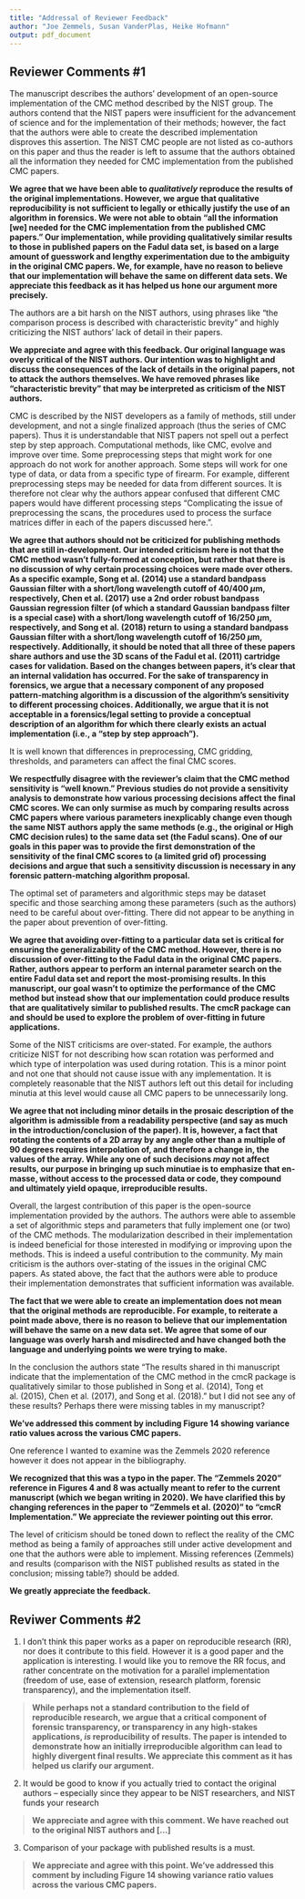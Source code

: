 ```yaml
---
title: "Addressal of Reviewer Feedback"
author: "Joe Zemmels, Susan VanderPlas, Heike Hofmann"
output: pdf_document
---
```


## Reviewer Comments \#1

The manuscript describes the authors’ development of an open-source implementation of the CMC method described by the NIST group. 
The authors contend that the NIST papers were insufficient for the advancement of science and for the implementation of their methods; however, the fact that the authors were able to create the described implementation disproves this assertion. 
The NIST CMC people are not listed as co-authors on this paper and thus the reader is left to assume that the authors obtained all the information they needed for CMC implementation from the published CMC papers.

**We agree that we have been able to *qualitatively* reproduce the results of the original implementations. However, we argue that qualitative reproducibility is not sufficient to legally or ethically justify the use of an algorithm in forensics. We were not able to obtain "all the information [we] needed for the CMC implementation from the published CMC papers." Our implementation, while providing qualitatively similar results to those in published papers on the Fadul data set, is based on a large amount of guesswork and lengthy experimentation due to the ambiguity in the original CMC papers. We, for example, have no reason to believe that our implementation will behave the same on different data sets. We appreciate this feedback as it has helped us hone our argument more precisely.**

The authors are a bit harsh on the NIST authors, using phrases like “the comparison process is described with characteristic brevity” and highly criticizing the NIST authors’ lack of detail in their papers. 

**We appreciate and agree with this feedback. Our original language was overly critical of the NIST authors. Our intention was to highlight and discuss the consequences of the lack of details in the original papers, not to attack the authors themselves. We have removed phrases like "characteristic brevity" that may be interpreted as criticism of the NIST authors.**

CMC is described by the NIST developers as a family of methods, still under development, and not a single finalized approach (thus the series of CMC papers).
Thus it is understandable that NIST papers not spell out a perfect step by step approach.
Computational methods, like CMC, evolve and improve over time. 
Some preprocessing steps that might work for one approach do not work for another approach. 
Some steps will work for one type of data, or data from a specific type of firearm.
For example, different preprocessing steps may be needed for data from different sources. 
It is therefore not clear why the authors appear confused that different CMC papers would have different processing steps “Complicating the issue of preprocessing the scans, the procedures used to process the surface matrices differ in each of the papers discussed here.”.

**We agree that authors should not be criticized for publishing methods that are still in-development. Our intended criticism here is not that the CMC method wasn't fully-formed at conception, but rather that there is no discussion of why certain processing choices were made over others. As a specific example, Song et al. (2014) use a standard bandpass Gaussian filter with a short/long wavelength cutoff of 40/400 $\mu$m, respectively, Chen et al. (2017) use a 2nd order robust bandpass Gaussian regression filter (of which a standard Gaussian bandpass filter is a special case) with a short/long wavelength cutoff  of 16/250 $\mu$m, respectively, and Song et al. (2018) return to using a standard bandpass Gaussian filter with a short/long wavelength cutoff of 16/250 $\mu$m, respectively. Additionally, it should be noted that all three of these papers share authors and use the 3D scans of the Fadul et al. (2011) cartridge cases for validation. Based on the changes between papers, it's clear that an internal validation has occurred. For the sake of transparency in forensics, we argue that a necessary component of any proposed pattern-matching algorithm is a discussion of the algorithm's sensitivity to different processing choices. Additionally, we argue that it is not acceptable in a forensics/legal setting to provide a conceptual description of an algorithm for which there clearly exists an actual implementation (i.e., a "step by step approach").**

It is well known that differences in preprocessing, CMC gridding, thresholds, and parameters can affect the final CMC scores. 

**We respectfully disagree with the reviewer's claim that the CMC method sensitivity is "well known." Previous studies do not provide a sensitivity analysis to demonstrate how various processing decisions affect the final CMC scores. We can only surmise as much by comparing results across CMC papers where various parameters inexplicably change even though the same NIST authors apply the same methods (e.g., the original or High CMC decision rules) to the same data set (the Fadul scans). One of our goals in this paper was to provide the first demonstration of the sensitivity of the final CMC scores to (a limited grid of) processing decisions and argue that such a sensitivity discussion is necessary in any forensic pattern-matching algorithm proposal.**

The optimal set of parameters and algorithmic steps may be dataset specific and those searching among these parameters (such as the authors) need to be careful about over-fitting. 
There did not appear to be anything in the paper about prevention of over-fitting.

**We agree that avoiding over-fitting to a particular data set is critical for ensuring the generalizability of the CMC method. However, there is no discussion of over-fitting to the Fadul data in the original CMC papers. Rather, authors appear to perform an internal parameter search on the entire Fadul data set and report the most-promising results. In this manuscript, our goal wasn't to optimize the performance of the CMC method but instead show that our implementation could produce results that are qualitatively similar to published results. The cmcR package can and should be used to explore the problem of over-fitting in future applications.**

Some of the NIST criticisms are over-stated. 
For example, the authors criticize NIST for not describing how scan rotation was performed and which type of interpolation was used during rotation. 
This is a minor point and not one that should not cause issue with any implementation.
It is completely reasonable that the NIST authors left out this detail for including minutia at this level would cause all CMC papers to be unnecessarily long.

**We agree that not including minor details in the prosaic description of the algorithm is admissible from a readability perspective (and say as much in the introduction/conclusion of the paper). It is, however, a fact that rotating the contents of a 2D array by any angle other than a multiple of 90 degrees requires interpolation of, and therefore a change in, the values of the array. While any one of such decisions *may* not affect results, our purpose in bringing up such minutiae is to emphasize that en-masse, without access to the processed data or code, they compound and ultimately yield opaque, irreproducible results.**

Overall, the largest contribution of this paper is the open-source implementation provided by the authors. 
The authors were able to assemble a set of algorithmic steps and parameters that fully implement one (or two) of the CMC methods. 
The modularization described in their implementation is indeed beneficial for those interested in modifying or improving upon the methods.
This is indeed a useful contribution to the community. 
My main criticism is the authors over-stating of the issues in the original CMC papers. 
As stated above, the fact that the authors were able to produce their implementation demonstrates that sufficient information was available. 

**The fact that we were able to create an implementation does not mean that the original methods are reproducible. For example, to reiterate a point made above, there is no reason to believe that our implementation will behave the same on a new data set. We agree that some of our language was overly harsh and misdirected and have changed both the language and underlying points we were trying to make.**

In the conclusion the authors state “The results shared in thi manuscript indicate that the implementation of the CMC method in the cmcR package is qualitatively similar to those published in Song et al. (2014), Tong et al. (2015), Chen et al. (2017), and Song et al. (2018).” but I did not see any of these results?
Perhaps there were missing tables in my manuscript?

**We've addressed this comment by including Figure 14 showing variance ratio values across the various CMC papers.**

One reference I wanted to examine was the Zemmels 2020 reference however it does not appear in the bibliography.

**We recognized that this was a typo in the paper. The "Zemmels 2020" reference in Figures 4 and 8 was actually meant to refer to the current manuscript (which we began writing in 2020). We have clarified this by changing references in the paper to "Zemmels et al. (2020)" to "cmcR Implementation." We appreciate the reviewer pointing out this error.**

The level of criticism should be toned down to reflect the reality of the CMC method as being a family of approaches still under active development and one that the authors were able to implement. 
Missing references (Zemmels) and results (comparison with the NIST published results as stated in the conclusion; missing table?) should be added.

**We greatly appreciate the feedback.**

## Reviwer Comments \#2

1.  I don’t think this paper works as a paper on reproducible research (RR), nor does it contribute to this field. 
However it is a good paper and the application is interesting. 
I would like you to remove the RR focus, and rather concentrate on the motivation for a parallel implementation (freedom of use, ease of extension, research platform, forensic transparency), and the implementation itself.

> **While perhaps not a standard contribution to the field of reproducible research, we argue that a critical component of forensic transparency, or transparency in any high-stakes applications, *is* reproducibility of results. The paper is intended to demonstrate how an initially irreproducible algorithm can lead to highly divergent final results. We appreciate this comment as it has helped us clarify our argument.**

2.  It would be good to know if you actually tried to contact the original authors – especially since they appear to be NIST researchers, and NIST funds your research

> **We appreciate and agree with this comment. We have reached out to the original NIST authors and [...]**

3.  Comparison of your package with published results is a must.

> **We appreciate and agree with this point. We've addressed this comment by including Figure 14 showing variance ratio values across the various CMC papers.**

